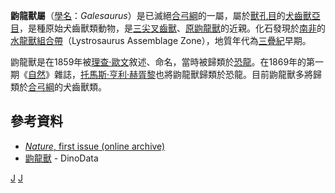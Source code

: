 {{Automatic Taxobox
| taxon = Galesaurus
| fossil_range = [[三疊紀|三疊紀]]早期
| image =  Galesaurus planiceps Nicholson and Lydekker.jpg
| image_caption =  鼩龍獸的頭顱骨素描圖
| authority = [[理查·歐文|Owen]], 1859
| type_species = '''鼩龍獸 ''Galesaurus planiceps'''''
| type_species_authority = Owen, 1859 
}}
'''鼩龍獸屬'''（[[學名|學名]]：''Galesaurus''）是已滅絕[[合弓綱|合弓綱]]的一屬，屬於[[獸孔目|獸孔目]]的[[犬齒獸亞目|犬齒獸亞目]]，是種原始犬齒獸類動物，是[[三尖叉齒獸|三尖叉齒獸]]、[[原鼩龍獸|原鼩龍獸]]的近親。化石發現於[[南非|南非]]的[[水龍獸組合帶|水龍獸組合帶]]（Lystrosaurus Assemblage Zone），地質年代為[[三疊紀|三疊紀]]早期。

鼩龍獸是在1859年被[[理查·歐文|理查·歐文]]敘述、命名，當時被歸類於[[恐龍|恐龍]]。在1869年的第一期《[[自然_(雜誌)|自然]]》雜誌，[[托馬斯·亨利·赫胥黎|托馬斯·亨利·赫胥黎]]也將鼩龍獸歸類於恐龍。目前鼩龍獸多將歸類於[[合弓綱|合弓綱]]的犬齒獸類。

==參考資料==
*[http://www.nature.com/nature/first/triassic.html ''Nature'', first issue (online archive)]
*[http://www.dinodata.org/index.php?option=com_content&task=view&id=6608&Itemid=67 鼩龍獸] - DinoData
{{犬齒獸亞目|E.}}
{{Taxonbar|from=Q2757963}}

[[Category:犬齒獸亞目|J]]
[[Category:三疊紀合弓類|J]]


{{Synapsida-stub}}